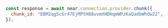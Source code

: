 ```js
const response = await near.connection.provider.chunk({
  chunk_id: "EBM2qg5cGr47EjMPtH88uvmXHDHqmWPzKaQadbWhdw22",
});
```
